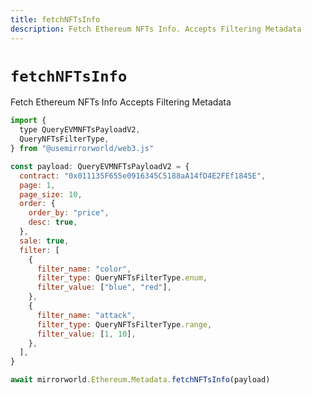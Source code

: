 ```yaml
---
title: fetchNFTsInfo
description: Fetch Ethereum NFTs Info. Accepts Filtering Metadata
---
```


# `fetchNFTsInfo`

Fetch Ethereum NFTs Info Accepts Filtering Metadata

```js
import {
  type QueryEVMNFTsPayloadV2,
  QueryNFTsFilterType,
} from "@usemirrorworld/web3.js"

const payload: QueryEVMNFTsPayloadV2 = {
  contract: "0x011135F655e0916345C5188aA14fD4E2FEf1845E",
  page: 1,
  page_size: 10,
  order: {
    order_by: "price",
    desc: true,
  },
  sale: true,
  filter: [
    {
      filter_name: "color",
      filter_type: QueryNFTsFilterType.enum,
      filter_value: ["blue", "red"],
    },
    {
      filter_name: "attack",
      filter_type: QueryNFTsFilterType.range,
      filter_value: [1, 10],
    },
  ],
}

await mirrorworld.Ethereum.Metadata.fetchNFTsInfo(payload)
```
